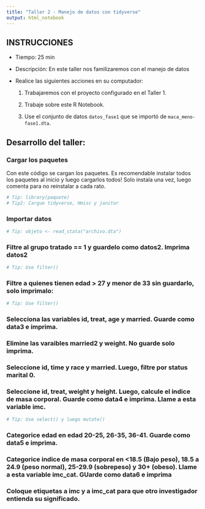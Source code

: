 ```yaml
---
title: "Taller 2 - Manejo de datos con tidyverse"
output: html_notebook
---
```


## INSTRUCCIONES

-   Tiempo: 25 min

-   Descripción: En este taller nos familizaremos con el manejo de datos

-   Realice las siguientes acciones en su computador:

    1)  Trabajaremos con el proyecto configurado en el Taller 1.

    2)  Trabaje sobre este R Notebook.

    3)  Use el conjunto de datos  `datos_fase1` que se importó de `maca_meno-fase1.dta`.
    

## Desarrollo del taller:

### Cargar los paquetes

Con este código se cargan los paquetes. Es recomendable instalar todos los paquetes al inicio y luego cargarlos todos! Solo instala una vez, luego comenta para no reinstalar a cada rato.

```r
# Tip: library(paquete)
# Tip2: Cargue tidyverse, Hmisc y janitor

```

### Importar datos

```r
# Tip: objeto <- read_stata("archivo.dta")

```

### Filtre al grupo tratado == 1 y guardelo como datos2. Imprima datos2

```r
# Tip: Use filter()

```

### Filtre a quienes tienen edad > 27 y menor de 33 sin guardarlo, solo imprimalo:

```r
# Tip: Use filter()

```

### Selecciona las variables id, treat, age y married. Guarde como data3 e imprima.



### Elimine las varaibles married2 y weight. No guarde solo imprima.



### Seleccione id, time y race y married. Luego, filtre por status marital 0.



### Seleccione id, treat, weight y height. Luego, calcule el indice de masa corporal. Guarde como data4 e imprima. Llame a esta variable imc.

```r
# Tip: Use select() y luego mutate()

```

### Categorice edad en edad 20-25, 26-35, 36-41. Guarde como data5 e imprima.



### Categorice indice de masa corporal en <18.5 (Bajo peso), 18.5 a 24.9 (peso normal), 25-29.9 (sobrepeso) y 30+ (obeso). Llame a esta variable imc_cat. GUarde como data6 e imprima



### Coloque etiquetas a imc y a imc_cat para que otro investigador entienda su significado.


